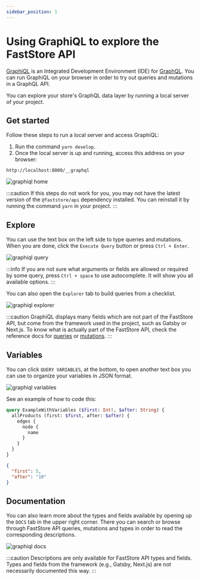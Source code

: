 ```yaml
---
sidebar_position: 1
---
```



# Using GraphiQL to explore the FastStore API

[GraphiQL](https://github.com/graphql/graphiql) is an Integrated Development Environment (IDE) for [GraphQL](https://graphql.org/). You can run GraphiQL on your browser in order to try out queries and mutations in a GraphQL API.

You can explore your store's GraphQL data layer by running a local server of your project.

## Get started

Follow these steps to run a local server and access GraphiQL:
1. Run the command `yarn develop`.
2. Once the local server is up and running, access this address on your browser:
```
http://localhost:8000/__graphql
```

![graphiql home](https://vtexhelp.vtexassets.com/assets/docs/src/_te1%20graphiql%20jun2022___94e3a61397f80a3dae952941d2bb32cc.png)

:::caution
If this steps do not work for you, you may not have the latest version of the `@faststore/api` dependency installed. You can reinstall it by running the command `yarn` in your project.
:::

## Explore

You can use the text box on the left side to type queries and mutations. When you are done, click the `Execute Query` button or press `Ctrl + Enter`.

![graphiql query](https://vtexhelp.vtexassets.com/assets/docs/src/t2%20graphiql%20jun2022___6d2398d64e34bdacd154f807df1ddf97.png)

:::info
If you are not sure what arguments or fields are allowed or required by some query, press `Ctrl + space` to use autocomplete. It will show you all available options.
:::

You can also open the `Explorer` tab to build queries from a checklist.

![graphiql explorer](https://vtexhelp.vtexassets.com/assets/docs/src/_te3%20graphiql%20jun2022___1ecd4aa2fb20395eb6262e704ef48268.png)

:::caution
GraphiQL displays many fields which are not part of the FastStore API, but come from the framework used in the project, such as Gatsby or Next.js. To know what is actually part of the FastStore API, check the reference docs for [queries](https://www.faststore.dev/reference/api/queries) or [mutations](https://www.faststore.dev/reference/api/mutations).
:::

## Variables

You can click `QUERY VARIABLES`, at the bottom, to open another text box you can use to organize your variables in JSON format.

![graphiql variables](https://vtexhelp.vtexassets.com/assets/docs/src/_te4%20graphiql%20jun2022___9134ece78377ac52bf839486d0de9aa9.png)

See an example of how to code this:

<Tabs>

<TabItem value="query" label="Query" default>

```graphql
query ExampleWithVariables ($first: Int!, $after: String) {
  allProducts (first: $first, after: $after) {
    edges {
      node {
        name
      }
    }
  }
}
```

</TabItem>

<TabItem value="variables" label="Variables" default>

```json
{
  "first": 5,
  "after": "10"
}
```

</TabItem>

</Tabs>

## Documentation

You can also learn more about the types and fields available by opening up the `DOCS` tab in the upper right corner. There you can search or browse through FastStore API queries, mutations and types in order to read the corresponding descriptions.

![graphiql docs](https://vtexhelp.vtexassets.com/assets/docs/src/_te5%20graphiql%20jun2022___1040a138b8450b6be3d6e3765ac46289.png)

:::caution
Descriptions are only available for FastStore API types and fields. Types and fields from the framework (e.g., Gatsby, Next.js) are not necessarily documented this way.
:::
